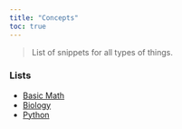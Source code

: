 ```yaml
---
title: "Concepts"
toc: true
---
```


> List of snippets for all types of things.  

### Lists 


- [Basic Math](pages/basic-math.qmd)
- [Biology](pages/biology.qmd)
- [Python](pages/python.qmd)
